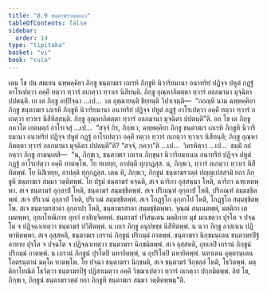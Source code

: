 ```yaml
---
title: "8.9 ชนฺตาฆรวตฺตกถา"
tableOfContents: false
sidebar:
  order: 14
type: "tipitaka"
basket: "vi"
book: "cula"
---
```



<DynamicBreadcrumb />

<Division number="371" book="cula">

<Paragraph number="1701" book="cula">
เตน โข ปน สมเยน ฉพฺพคฺคิยา ภิกฺขู ชนฺตาฆเร เถเรหิ ภิกฺขูหิ นิวาริยมานา อนาทริยํ ปฏิจฺจ ปหูตํ กฏฺฐํ อาโรเปตฺวา อคฺคิํ ทตฺวา ทฺวารํ ถเกตฺวา ทฺวาเร นิสีทนฺติ. ภิกฺขู อุณฺหาภิตตฺตา ทฺวารํ อลภมานา มุจฺฉิตา ปปตนฺติ. เย เต ภิกฺขู อปฺปิจฺฉา …เป…  เต อุชฺฌายนฺติ ขิยฺยนฺติ วิปาเจนฺติ—  “กถญฺหิ นาม ฉพฺพคฺคิยา ภิกฺขู ชนฺตาฆเร เถเรหิ ภิกฺขูหิ นิวาริยมานา อนาทริยํ ปฏิจฺจ ปหูตํ กฏฺฐํ อาโรเปตฺวา อคฺคิํ ทตฺวา ทฺวารํ ถเกตฺวา ทฺวาเร นิสีทิสฺสนฺติ. ภิกฺขู อุณฺหาภิตตฺตา ทฺวารํ อลภมานา มุจฺฉิตา ปปตนฺตี”ติ. อถ โข เต ภิกฺขู ภควโต เอตมตฺถํ อาโรเจสุํ …เป…  “สจฺจํ กิร, ภิกฺขเว, ฉพฺพคฺคิยา ภิกฺขู ชนฺตาฆเร เถเรหิ ภิกฺขูหิ นิวาริยมานา อนาทริยํ ปฏิจฺจ ปหูตํ กฏฺฐํ อาโรเปตฺวา อคฺคิํ ทตฺวา ทฺวารํ ถเกตฺวา ทฺวาเร นิสีทนฺติ; ภิกฺขู อุณฺหาภิตตฺตา ทฺวารํ อลภมานา มุจฺฉิตา ปปตนฺตี”ติ? “สจฺจํ, ภควา”ติ …เป…  วิครหิตฺวา …เป…  ธมฺมิํ กถํ กตฺวา ภิกฺขู อามนฺเตสิ—  “น, ภิกฺขเว, ชนฺตาฆเร เถเรน ภิกฺขุนา นิวาริยมาเนน อนาทริยํ ปฏิจฺจ ปหูตํ กฏฺฐํ อาโรเปตฺวา อคฺคิ ทาตพฺโพ. โย ทเทยฺย, อาปตฺติ ทุกฺกฏสฺส. น, ภิกฺขเว, ทฺวารํ ถเกตฺวา ทฺวาเร นิสีทิตพฺพํ. โย นิสีเทยฺย, อาปตฺติ ทุกฺกฏสฺส.
</Paragraph>

</Division>
<Division number="372" book="cula">

<Paragraph number="1702" book="cula">
เตน หิ, ภิกฺขเว, ภิกฺขูนํ ชนฺตาฆรวตฺตํ ปญฺญเปสฺสามิ ยถา ภิกฺขูหิ ชนฺตาฆเร สมฺมา วตฺติตพฺพํ. โย ปฐมํ ชนฺตาฆรํ คจฺฉติ, สเจ ฉาริกา อุสฺสนฺนา โหติ, ฉาริกา ฉฑฺเฑตพฺพา. สเจ ชนฺตาฆรํ อุกฺลาปํ โหติ, ชนฺตาฆรํ สมฺมชฺชิตพฺพํ. สเจ ปริภณฺฑํ อุกฺลาปํ โหติ, ปริภณฺฑํ สมฺมชฺชิตพฺพํ. สเจ ปริเวณํ อุกฺลาปํ โหติ, ปริเวณํ สมฺมชฺชิตพฺพํ. สเจ โกฏฺฐโก อุกฺลาโป โหติ, โกฏฺฐโก สมฺมชฺชิตพฺโพ. สเจ ชนฺตาฆรสาลา อุกฺลาปา โหติ, ชนฺตาฆรสาลา สมฺมชฺชิตพฺพา.
</Paragraph>

<Paragraph number="1703" book="cula">
จุณฺณํ สนฺเนตพฺพํ, มตฺติกา เตเมตพฺพา, อุทกโทณิกาย อุทกํ อาสิญฺจิตพฺพํ. ชนฺตาฆรํ ปวิสนฺเตน มตฺติกาย มุขํ มกฺเขตฺวา ปุรโต จ ปจฺฉโต จ ปฏิจฺฉาเทตฺวา ชนฺตาฆรํ ปวิสิตพฺพํ. น เถเร ภิกฺขู อนุปขชฺช นิสีทิตพฺพํ. น นวา ภิกฺขู อาสเนน ปฏิพาหิตพฺพา. สเจ อุสฺสหติ, ชนฺตาฆเร เถรานํ ภิกฺขูนํ ปริกมฺมํ กาตพฺพํ. ชนฺตาฆรา นิกฺขมนฺเตน ชนฺตาฆรปีฐํ อาทาย ปุรโต จ ปจฺฉโต จ ปฏิจฺฉาเทตฺวา ชนฺตาฆรา นิกฺขมิตพฺพํ. สเจ อุสฺสหติ, อุทเกปิ เถรานํ ภิกฺขูนํ ปริกมฺมํ กาตพฺพํ. น เถรานํ ภิกฺขูนํ ปุรโตปิ นหายิตพฺพํ, น อุปริโตปิ นหายิตพฺพํ. นหาเตน อุตฺตรนฺเตน โอตรนฺตานํ มคฺโค ทาตพฺโพ. โย ปจฺฉา ชนฺตาฆรา นิกฺขมติ, สเจ ชนฺตาฆรํ จิกฺขลฺลํ โหติ, โธวิตพฺพํ. มตฺติกาโทณิกํ โธวิตฺวา ชนฺตาฆรปีฐํ ปฏิสาเมตฺวา อคฺคิํ วิชฺฌาเปตฺวา ทฺวารํ ถเกตฺวา ปกฺกมิตพฺพํ. อิทํ โข, ภิกฺขเว, ภิกฺขูนํ ชนฺตาฆรวตฺตํ ยถา ภิกฺขูหิ ชนฺตาฆเร สมฺมา วตฺติตพฺพนฺ”ติ.
</Paragraph>
</Division>